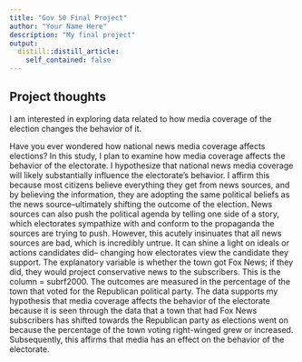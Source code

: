 ```yaml
---
title: "Gov 50 Final Project"
author: "Your Name Here"
description: "My final project"
output:
  distill::distill_article:
    self_contained: false
---
```




## Project thoughts

I am interested in exploring data related to how media coverage of the election changes the behavior of it. 




Have you ever wondered how national news media coverage affects elections?  In this study, I plan to examine how media coverage affects the behavior of the electorate. I hypothesize that national news media coverage will likely substantially influence the electorate's behavior. I affirm this because most citizens believe everything they get from news sources, and by believing the information, they are adopting the same political beliefs as the news source–ultimately shifting the outcome of the election. News sources can also push the political agenda by telling one side of a story, which electorates sympathize with and conform to the propaganda the sources are trying to push. However, this acutely insinuates that all news sources are bad, which is incredibly untrue. It can shine a light on ideals or actions candidates did– changing how electorates view the candidate they support. The explanatory variable is whether the town got Fox News; if they did, they would project conservative news to the subscribers. This is the column = subrf2000. The outcomes are measured in the percentage of the town that voted for the Republican political party. The data supports my hypothesis that media coverage affects the behavior of the electorate because it is seen through the data that a town that had Fox News subscribers has shifted towards the Republican party as elections went on because the percentage of the town voting right-winged grew or increased. Subsequently, this affirms that media has an effect on the behavior of the electorate.